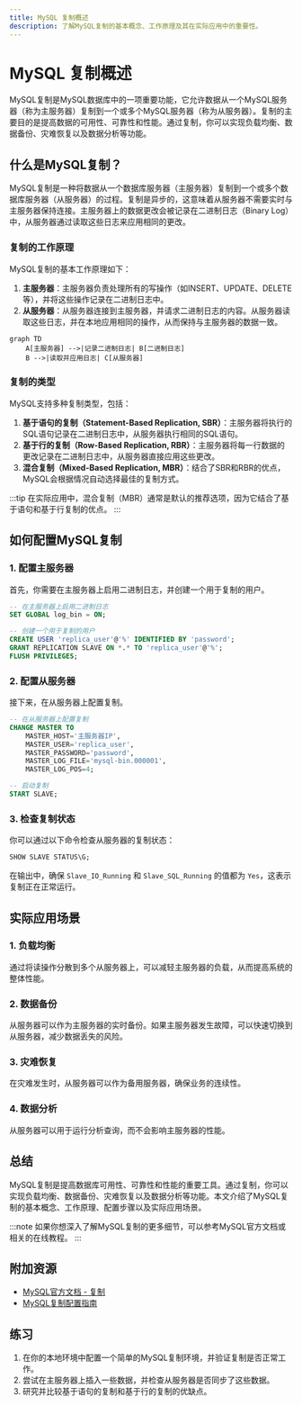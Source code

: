 ```yaml
---
title: MySQL 复制概述
description: 了解MySQL复制的基本概念、工作原理及其在实际应用中的重要性。
---
```


# MySQL 复制概述

MySQL复制是MySQL数据库中的一项重要功能，它允许数据从一个MySQL服务器（称为主服务器）复制到一个或多个MySQL服务器（称为从服务器）。复制的主要目的是提高数据的可用性、可靠性和性能。通过复制，你可以实现负载均衡、数据备份、灾难恢复以及数据分析等功能。

## 什么是MySQL复制？

MySQL复制是一种将数据从一个数据库服务器（主服务器）复制到一个或多个数据库服务器（从服务器）的过程。复制是异步的，这意味着从服务器不需要实时与主服务器保持连接。主服务器上的数据更改会被记录在二进制日志（Binary Log）中，从服务器通过读取这些日志来应用相同的更改。

### 复制的工作原理

MySQL复制的基本工作原理如下：

1. **主服务器**：主服务器负责处理所有的写操作（如INSERT、UPDATE、DELETE等），并将这些操作记录在二进制日志中。
2. **从服务器**：从服务器连接到主服务器，并请求二进制日志的内容。从服务器读取这些日志，并在本地应用相同的操作，从而保持与主服务器的数据一致。

```mermaid
graph TD
    A[主服务器] -->|记录二进制日志| B[二进制日志]
    B -->|读取并应用日志| C[从服务器]
```

### 复制的类型

MySQL支持多种复制类型，包括：

1. **基于语句的复制（Statement-Based Replication, SBR）**：主服务器将执行的SQL语句记录在二进制日志中，从服务器执行相同的SQL语句。
2. **基于行的复制（Row-Based Replication, RBR）**：主服务器将每一行数据的更改记录在二进制日志中，从服务器直接应用这些更改。
3. **混合复制（Mixed-Based Replication, MBR）**：结合了SBR和RBR的优点，MySQL会根据情况自动选择最佳的复制方式。

:::tip
在实际应用中，混合复制（MBR）通常是默认的推荐选项，因为它结合了基于语句和基于行复制的优点。
:::

## 如何配置MySQL复制

### 1. 配置主服务器

首先，你需要在主服务器上启用二进制日志，并创建一个用于复制的用户。

```sql
-- 在主服务器上启用二进制日志
SET GLOBAL log_bin = ON;

-- 创建一个用于复制的用户
CREATE USER 'replica_user'@'%' IDENTIFIED BY 'password';
GRANT REPLICATION SLAVE ON *.* TO 'replica_user'@'%';
FLUSH PRIVILEGES;
```

### 2. 配置从服务器

接下来，在从服务器上配置复制。

```sql
-- 在从服务器上配置复制
CHANGE MASTER TO
    MASTER_HOST='主服务器IP',
    MASTER_USER='replica_user',
    MASTER_PASSWORD='password',
    MASTER_LOG_FILE='mysql-bin.000001',
    MASTER_LOG_POS=4;

-- 启动复制
START SLAVE;
```

### 3. 检查复制状态

你可以通过以下命令检查从服务器的复制状态：

```sql
SHOW SLAVE STATUS\G;
```

在输出中，确保 `Slave_IO_Running` 和 `Slave_SQL_Running` 的值都为 `Yes`，这表示复制正在正常运行。

## 实际应用场景

### 1. 负载均衡

通过将读操作分散到多个从服务器上，可以减轻主服务器的负载，从而提高系统的整体性能。

### 2. 数据备份

从服务器可以作为主服务器的实时备份。如果主服务器发生故障，可以快速切换到从服务器，减少数据丢失的风险。

### 3. 灾难恢复

在灾难发生时，从服务器可以作为备用服务器，确保业务的连续性。

### 4. 数据分析

从服务器可以用于运行分析查询，而不会影响主服务器的性能。

## 总结

MySQL复制是提高数据库可用性、可靠性和性能的重要工具。通过复制，你可以实现负载均衡、数据备份、灾难恢复以及数据分析等功能。本文介绍了MySQL复制的基本概念、工作原理、配置步骤以及实际应用场景。

:::note
如果你想深入了解MySQL复制的更多细节，可以参考MySQL官方文档或相关的在线教程。
:::

## 附加资源

- [MySQL官方文档 - 复制](https://dev.mysql.com/doc/refman/8.0/en/replication.html)
- [MySQL复制配置指南](https://www.digitalocean.com/community/tutorials/how-to-set-up-replication-in-mysql)

## 练习

1. 在你的本地环境中配置一个简单的MySQL复制环境，并验证复制是否正常工作。
2. 尝试在主服务器上插入一些数据，并检查从服务器是否同步了这些数据。
3. 研究并比较基于语句的复制和基于行的复制的优缺点。